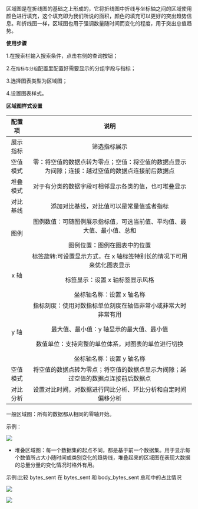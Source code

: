 区域图是在折线图的基础之上形成的，它将折线图中折线与坐标轴之间的区域使用颜色进行填充，这个填充即为我们所说的面积，颜色的填充可以更好的突出趋势信息。和折线图一样，区域图也用于强调数量随时间而变化的程度，用于突出总值趋势。

**使用步骤**

1.在搜索栏输入搜索条件，点击右侧的查询按钮；

2.在`指标与分组`配置里配置好需要显示的分组字段与指标；

3.选择图表类型为区域图；

4.设置图表样式。

**区域图样式设置**

|配置项|说明|
|:-:|:-:|
|展示指标|筛选指标展示|
|空值模式|零：将空值的数据点转为零点；空值：将空值的数据点显示为间隙；连接：越过空值的数据点连接前后数据点|
|堆叠模式|对于有分类的数据字段可相邻显示各类的值，也可堆叠显示|
|对比基线|添加对比基线，对比值可以是常量值或者指标|
|图例|图例数值：可随图例展示指标值，可选当前值、平均值、最大值、最小值、总和</p>图例位置：图例在图表中的位置|
|x 轴|标签旋转:可设置显示方式，在 x 轴标签特别长的情况下可用来优化图表显示</p>标签显示：设置 x 轴标签显示风格</p>坐标轴名称：设置 x 轴名称|
|y 轴|指标刻度：使用对数指标单位刻度在轴值⾮常⼩或⾮常⼤时⾮常有⽤</p>最大值、最小值：y 轴显示的最大值、最小值</p>数值单位：支持完整的单位体系，对图表的单位进行切换</p>坐标轴名称：设置 y 轴名称|
|空值模式|将空值的数据点转为零点；将空值的数据点显示为间隙；越过空值的数据点连接前后数据点|
|对比分析|设置对比时间，对数据进行同比分析、环比分析和自定时间偏移分析|

一般区域图：所有的数据都从相同的零轴开始。

示例：

![](https://pandora-kibana.qiniu.com/easy_areachart1.png)

* 堆叠区域图：每一个数据集的起点不同，都是基于前一个数据集。用于显示每个数值所占大小随时间或类别变化的趋势线，堆叠起来的区域图在表现大数据的总量分量的变化情况时格外有用。

示例:比较 bytes_sent 在 bytes_sent 和 body_bytes_sent 总和中的占比情况

![](https://pandora-kibana.qiniu.com/report/area_chart_3.png)

![](https://pandora-kibana.qiniu.com/report/area_chart_2.png)